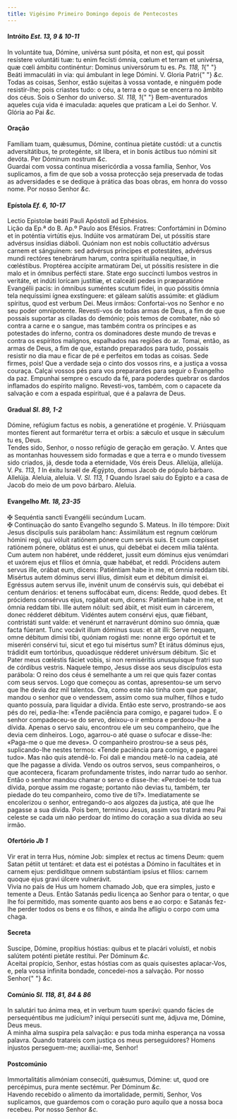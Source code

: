 ```yaml
---
title: Vigésimo Primeiro Domingo depois de Pentecostes
---
```


<h4 class="text-center">
  Intróito <em>Est. 13, 9 & 10-11</em>
</h4>
<div class="grid grid-cols-2 gap-5">
  <span class="text-justify">
    In voluntáte tua, Dómine, univérsa sunt pósita, et non est, qui possit
    resístere voluntáti tuæ: tu enim fecísti ómnia, cœlum et terram et univérsa,
    quæ cœli ámbitu continéntur: Dominus universórum tu es. <em>Ps. 118, 1</em>{" "}
    Beáti immaculáti in via: qui ámbulant in lege Dómini. V. Gloria Patri{" "}
    <em>&c.</em>
  </div>
  <span class="text-justify">
    Todas as coisas, Senhor, estão sujeitas à vossa vontade, e ninguém pode
    resistir-lhe; pois criastes tudo: o céu, a terra e o que se encerra no
    âmbito dos céus. Sois o Senhor do universo. <em>Sl. 118, 1</em>{" "}
    Bem-aventurados aqueles cuja vida é imaculada: aqueles que praticam a Lei do
    Senhor. V. Glória ao Pai <em>&c.</em>
  </span>
</div>

<h4 class="text-center">Oração</h4>
<div class="grid grid-cols-2 gap-5">
  <span class="text-justify">
    Famíliam tuam, quǽsumus, Dómine, contínua pietáte custódi: ut a cunctis
    adversitátibus, te protegénte, sit líbera, et in bonis áctibus tuo nómini
    sit devóta. Per Dóminum nostrum <em>&c.</em>
  </div>
  <span class="text-justify">
    Guardai com vossa contínua misericórdia a vossa família, Senhor, Vos
    suplicamos, a fim de que sob a vossa protecção seja preservada de todas as
    adversidades e se dedique à prática das boas obras, em honra do vosso nome.
    Por nosso Senhor <em>&c.</em>
  </span>
</div>

<h4 class="text-center">
  Epístola <em>Ef. 6, 10-17</em>
</h4>
<div class="grid grid-cols-2 gap-5">
  <span class="text-justify">
    Lectio Epistolæ beáti Pauli Apóstoli ad Ephésios.
  </div>
  <span class="text-justify">
    Lição da Ep.ª do B. Ap.º Paulo aos Efésios.
  </div>
  <span class="text-justify">
    Fratres: Confortámini in Dómino et in poténtia virtútis ejus. Indúite vos
    armatúram Dei, ut póssitis stare advérsus insídias diáboli. Quóniam non est
    nobis colluctátio advérsus carnem et sánguinem: sed advérsus príncipes et
    potestátes, advérsus mundi rectóres tenebrárum harum, contra spirituália
    nequítiae, in cœléstibus. Proptérea accípite armatúram Dei, ut póssitis
    resístere in die malo et in ómnibus perfécti stare. State ergo succíncti
    lumbos vestros in veritáte, et indúti lorícam justítiæ, et calceáti pedes in
    præparatióne Evangélii pacis: in ómnibus suméntes scutum fídei, in quo
    póssitis ómnia tela nequíssimi ígnea exstínguere: et gáleam salútis
    assúmite: et gládium spíritus, quod est verbum Dei.
  </div>
  <span class="text-justify">
    Meus irmãos: Confortai-vos no Senhor e no seu poder omnipotente. Revesti-vos
    de todas armas de Deus, a fim de que possais suportar as ciladas do demónio;
    pois temos de combater, não só contra a carne e o sangue, mas também contra
    os príncipes e as potestades do inferno, contra os dominadores deste mundo
    de trevas e contra os espíritos malignos, espalhados nas regiões do ar.
    Tomai, então, as armas de Deus, a fim de que, estando preparados para tudo,
    possais resistir no dia mau e ficar de pé e perfeitos em todas as coisas.
    Sede firmes, pois! Que a verdade seja o cinto dos vossos rins, e a justiça a
    vossa couraça. Calçai vossos pés para vos preparardes para seguir o
    Evangelho da paz. Empunhai sempre o escudo da fé, para poderdes quebrar os
    dardos inflamados do espírito maligno. Revesti-vos, também, com o capacete
    da salvação e com a espada espiritual, que é a palavra de Deus.
  </span>
</div>

<h4 class="text-center">
  Gradual <em>Sl. 89, 1-2</em>
</h4>
<div class="grid grid-cols-2 gap-5">
  <span class="text-justify">
    Dómine, refúgium factus es nobis, a generatióne et progénie. V. Priúsquam
    montes fíerent aut formarétur terra et orbis: a sǽculo et usque in sǽculum
    tu es, Deus.
  </div>
  <span class="text-justify">
    Tendes sido, Senhor, o nosso refúgio de geração em geração. V. Antes que as
    montanhas houvessem sido formadas e que a terra e o mundo tivessem sido
    criados, já, desde toda a eternidade, Vós éreis Deus.
  </div>
  <span class="text-justify">
    Allelúja, allelúja. V. <em>Ps. 113, 1</em> In éxitu Israël de Ægýpto, domus
    Jacob de pópulo bárbaro. Allelúja.
  </div>
  <span class="text-justify">
    Aleluia, aleluia. V. <em>Sl. 113, 1</em> Quando Israel saiu do Egipto e a
    casa de Jacob do meio de um povo bárbaro. Aleluia.
  </span>
</div>

<h4 class="text-center">
  Evangelho <em>Mt. 18, 23-35</em>
</h4>
<div class="grid grid-cols-2 gap-5">
  <span class="text-justify">
    <span class="text-danger">&#10016;</span> Sequéntia sancti Evangélii
    secúndum Lucam.
  </div>
  <span class="text-justify">
    <span class="text-danger">&#10016;</span> Continuação do santo Evangelho
    segundo S. Mateus.
  </div>
  <span class="text-justify">
    In illo témpore: Dixit Jesus discípulis suis parábolam hanc: Assimilátum est
    regnum cœlórum hómini regi, qui vóluit ratiónem pónere cum servis suis. Et
    cum cœpísset ratiónem pónere, oblátus est ei unus, qui debébat ei decem
    mília talénta. Cum autem non habéret, unde rédderet, jussit eum dóminus ejus
    venúmdari et uxórem ejus et fílios et ómnia, quæ habébat, et reddi.
    Prócidens autem servus ille, orábat eum, dicens: Patiéntiam habe in me, et
    ómnia reddam tibi. Misértus autem dóminus servi illíus, dimísit eum et
    débitum dimísit ei. Egréssus autem servus ille, invénit unum de consérvis
    suis, qui debébat ei centum denários: et tenens suffocábat eum, dicens:
    Redde, quod debes. Et prócidens consérvus ejus, rogábat eum, dicens:
    Patiéntiam habe in me, et ómnia reddam tibi. Ille autem nóluit: sed ábiit,
    et misit eum in cárcerem, donec rédderet débitum. Vidéntes autem consérvi
    ejus, quæ fiébant, contristáti sunt valde: et venérunt et narravérunt dómino
    suo ómnia, quæ facta fúerant. Tunc vocávit illum dóminus suus: et ait illi:
    Serve nequam, omne débitum dimísi tibi, quóniam rogásti me: nonne ergo
    opórtuit et te miseréri consérvi tui, sicut et ego tui misértus sum? Et
    irátus dóminus ejus, trádidit eum tortóribus, quoadúsque rédderet univérsum
    débitum. Sic et Pater meus cœléstis fáciet vobis, si non remiséritis
    unusquísque fratri suo de córdibus vestris.
  </div>
  <span class="text-justify">
    Naquele tempo, Jesus disse aos seus discípulos esta parábola: O reino dos
    céus é semelhante a um rei que quis fazer contas com seus servos. Logo que
    começou as contas, apresentou-se um servo que lhe devia dez mil talentos.
    Ora, como este não tinha com que pagar, mandou o senhor que o vendessem,
    assim como sua mulher, filhos e tudo quanto possuía, para liquidar a dívida.
    Então este servo, prostrando-se aos pés do rei, pedia-lhe: «Tende paciência
    para comigo, e pagarei tudo». E o senhor compadeceu-se do servo, deixou-o ir
    embora e perdoou-lhe a dívida. Apenas o servo saiu, encontrou ele um seu
    companheiro, que lhe devia cem dinheiros. Logo, agarrou-o até quase o
    sufocar e disse-lhe: «Paga-me o que me deves». O companheiro prostrou-se a
    seus pés, suplicando-lhe nestes termos: «Tende paciência para comigo, e
    pagarei tudo». Mas não quis atendê-lo. Foi dali e mandou metê-lo na cadeia,
    até que lhe pagasse a dívida. Vendo os outros servos, seus companheiros, o
    que acontecera, ficaram profundamente tristes, indo narrar tudo ao senhor.
    Então o senhor mandou chamar o servo e disse-lhe: «Perdoei-te toda tua
    dívida, porque assim me rogaste; portanto não devias tu, também, ter piedade
    do teu companheiro, como tive de ti?». Imediatamente se encolerizou o
    senhor, entregando-o aos algozes da justiça, até que lhe pagasse a sua
    dívida. Pois bem, terminou Jesus, assim vos tratará meu Pai celeste se cada
    um não perdoar do íntimo do coração a sua dívida ao seu irmão.
  </span>
</div>

<h4 class="text-center">
  Ofertório <em>Jb 1</em>
</h4>
<div class="grid grid-cols-2 gap-5">
  <span class="text-justify">
    Vir erat in terra Hus, nómine Job: simplex et rectus ac timens Deum: quem
    Satan pétiit ut tentáret: et data est ei potéstas a Dómino in facultátes et
    in carnem ejus: perdidítque omnem substántiam ipsíus et fílios: carnem
    quoque ejus gravi úlcere vulnerávit.
  </div>
  <span class="text-justify">
    Vivia no país de Hus um homem chamado Job, que era simples, justo e temente
    a Deus. Então Satanás pediu licença ao Senhor para o tentar, o que lhe foi
    permitido, mas somente quanto aos bens e ao corpo: e Satanás fez-lhe perder
    todos os bens e os filhos, e ainda lhe afligiu o corpo com uma chaga.
  </span>
</div>

<h4 class="text-center">Secreta</h4>
<div class="grid grid-cols-2 gap-5">
  <span class="text-justify">
    Suscipe, Dómine, propítius hóstias: quibus et te placári voluísti, et nobis
    salútem poténti pietáte restítui. Per Dóminum <em>&c.</em>
  </div>
  <span class="text-justify">
    Aceitai propício, Senhor, estas hóstias com as quais quisestes aplacar-Vos,
    e, pela vossa infinita bondade, concedei-nos a salvação. Por nosso Senhor{" "}
    <em>&c.</em>
  </span>
</div>

<h4 class="text-center">
  Comúnio <em>Sl. 118, 81, 84 & 86</em>
</h4>
<div class="grid grid-cols-2 gap-5">
  <span class="text-justify">
    In salutári tuo ánima mea, et in verbum tuum sperávi: quando fácies de
    persequéntibus me judícium? iníqui persecúti sunt me, ádjuva me, Dómine,
    Deus meus.
  </div>
  <span class="text-justify">
    A minha alma suspira pela salvação: e pus toda minha esperança na vossa
    palavra. Quando tratareis com justiça os meus perseguidores? Homens injustos
    perseguem-me; auxiliai-me, Senhor!
  </span>
</div>

<h4 class="text-center">Postcomúnio</h4>
<div class="grid grid-cols-2 gap-5">
  <span class="text-justify">
    Immortalitátis alimóniam consecúti, quǽsumus, Dómine: ut, quod ore
    percépimus, pura mente sectémur. Per Dóminum <em>&c.</em>
  </div>
  <span class="text-justify">
    Havendo recebido o alimento da imortalidade, permiti, Senhor, Vos
    suplicamos, que guardemos com o coração puro aquilo que a nossa boca
    recebeu. Por nosso Senhor <em>&c.</em>
  </span>
</div>
